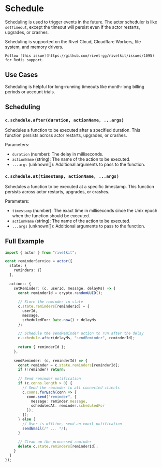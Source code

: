 # Schedule

Scheduling is used to trigger events in the future. The actor scheduler is like `setTimeout`, except the timeout will persist even if the actor restarts, upgrades, or crashes.

<Warning>
	Scheduling is supported on the Rivet Cloud, Cloudflare Workers, file system, and memory drivers.

	Follow [this issue](https://github.com/rivet-gg/rivetkit/issues/1095) for Redis support.
</Warning>

## Use Cases

Scheduling is helpful for long-running timeouts like month-long billing periods or account trials.

## Scheduling

### `c.schedule.after(duration, actionName, ...args)`

Schedules a function to be executed after a specified duration. This function persists across actor restarts, upgrades, or crashes.

Parameters:

- `duration` (number): The delay in milliseconds.
- `actionName` (string): The name of the action to be executed.
- `...args` (unknown[]): Additional arguments to pass to the function.

### `c.schedule.at(timestamp, actionName, ...args)`

Schedules a function to be executed at a specific timestamp. This function persists across actor restarts, upgrades, or crashes.

Parameters:

- `timestamp` (number): The exact time in milliseconds since the Unix epoch when the function should be executed.
- `actionName` (string): The name of the action to be executed.
- `...args` (unknown[]): Additional arguments to pass to the function.

## Full Example

```typescript
import { actor } from "rivetkit";

const reminderService = actor({
  state: {
    reminders: {}
  },
  
  actions: {
    setReminder: (c, userId, message, delayMs) => {
      const reminderId = crypto.randomUUID();
      
      // Store the reminder in state
      c.state.reminders[reminderId] = {
        userId,
        message,
        scheduledFor: Date.now() + delayMs
      };
      
      // Schedule the sendReminder action to run after the delay
      c.schedule.after(delayMs, "sendReminder", reminderId);
      
      return { reminderId };
    },
    
    sendReminder: (c, reminderId) => {
      const reminder = c.state.reminders[reminderId];
      if (!reminder) return;
      
      // Send reminder notification
      if (c.conns.length > 0) {
        // Send the reminder to all connected clients
        c.conns.forEach(conn => {
          conn.send("reminder", {
            message: reminder.message,
            scheduledAt: reminder.scheduledFor
          });
        });
      } else {
        // User is offline, send an email notification
        sendEmail(/* ... */);
      }
      
      // Clean up the processed reminder
      delete c.state.reminders[reminderId];
    }
  }
});
```
